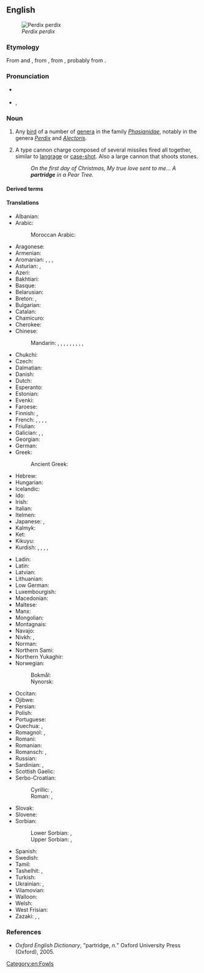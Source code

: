 ==English==
[[File:Perdix perdix (Marek Szczepanek).jpg|thumb|''Perdix perdix'']]

===Etymology===
From {{etyl|enm|en}} and {{etyl|fro|en}} {{m|fro|perdriz}}, from {{etyl|la|en}} {{m|la|perdīx||partridge}}, from {{etyl|grc|en}} {{m|grc|πέρδιξ||partridge}}, probably from {{m|grc|πέρδομαι||to [[fart]]}}.

===Pronunciation===
* {{a|UK}} {{IPA|/ˈpɑːtɹɪd͡ʒ/|lang=en}}
* {{a|US}} {{enPR|pärʹtrĭj}}, {{IPA|/ˈpɑɹtɹɪd͡ʒ/|lang=en}}

{{wikipedia}}

===Noun===
{{en-noun|s|partridge}}

# Any [[bird]] of a number of [[genera]] in the family ''[[Phasianidae]]'', notably in the genera ''[[Perdix]]'' and ''[[Alectoris]]''.
# {{lb|en|obsolete|military}} A type cannon charge composed of several missiles fired all together, similar to [[langrage]] or [[case-shot]]. Also a large cannon that shoots stones.
#: ''On the first day of Christmas, My true love sent to me... A '''partridge''' in a Pear Tree.''

====Derived terms====
{{der3
|[[Arabian partridge]]
|[[African partridge]]
|[[bamboo partridge]]
|[[Barbary partridge]]
|[[bearded partridge]]
|[[birch partridge]]
|[[blackheaded partridge]]
|[[black wood-partridge]]
|[[Bonham's partridge]]
|[[buff-breasted partridge]]
|[[California partridge]]
|[[capoeira partridge]]
|[[chukar partridge]]
|[[common partridge]]
|[[crested partridge]]
|[[crested wood partridge]]
|[[crimson-headed partridge]]
|[[Daurian partridge]]
|[[ferruginous wood partridge]]
|[[French partridge]]
|[[Gambel's partridge]]
|[[gray partridge]], [[grey partridge]]
|[[Greek partridge]]
|[[green wood partridge]]
|[[Guiana partridge]]
|[[Hey's partridge]]
|[[hill partridge]]
|[[Himalayan partridge]]
|[[Hodgson’s partridge]]
|[[Hungarian partridge]]
|[[long-billed partridge]]
|[[Madagascar partridge]]
|[[Massena partridge]]
|[[mountain partridge]]
|[[Namaqua partridge]]
|[[night partridge]]
|[[painted partridge]]
|[[partridge berry]], [[partridge-berry]], [[partridgeberry]]
|[[partridge bird]]
|[[partridge-breast]]
|[[partridge-breasted aloe]]
|[[partridge breeder]]
|[[partridge brood]]
|[[partridge bush]]
|[[partridge cane]]
|[[partridge chick]]
|[[partridge Cochin]]
|[[partridge country]]
|[[partridge dance]]
|[[partridge dove]]
|[[partridge drive]]
|[[partridge-driving]]
|[[partridge feather]]
|[[partridge fillet]]
|[[partridge hackle]]
|[[partridge hawk]]
|[[partridge-legged clover]]
|[[partridge-like]]
|[[partridge mew]]
|[[partridge-mortar]]
|[[partridge net]]
|[[partridge pea]]
|[[partridge pie]]
|[[partridge pigeon]]
|[[partridge plum]]
|[[partridge poult]]
|[[partridger]]
|[[partridge shell]]
|[[partridge shooter]]
|[[partridge shooting]]
|[[partridge-shot]]
|[[partridge tun]]
|[[partridge-vine]]
|[[partridge wing]]
|[[partridge-wood]]
|[[partridging]]
|[[Philby's partridge]]
|[[plumed partridge]]
|[[Przevalski's partridge]]
|[[red-crowned wood partridge]]
|[[red-legged partridge]], [[redlegged partridge]]
|[[Rubeho forest partridge]]
|[[rock partridge]]
|[[sand partridge]]
|[[sanguine partridge]]
|[[sea partridge]]
|[[see-see partridge]]
|[[snow partridge]]
|[[spruce partridge]]
|[[stone partridge]]
|[[swamp partridge]]
|[[Tibetan partridge]]
|[[tree partridge]]
|[[Udzungwa forest partridge]]
|[[water partridge]]
|[[white-browed partridge]]
|[[white partridge]]
|[[wood partridge]]
|lang=en}}

====Translations====
{{trans-top|any bird of the genera ''Perdix'' or ''Alectoris''}}
* Albanian: {{t+|sq|thëllëzë}}
* Arabic: {{t|ar|حَجَل|m}}
*: Moroccan Arabic: {{t|ary|حْجل|m|tr=ḥjəl}}
* Aragonese: {{t|an|perdiz|f}}
* Armenian: {{t+|hy|կաքավ}}
* Aromanian: {{t|rup|piturniclji|f}}, {{t|rup|pitruniclji|f}}, {{t|rup|pirdic|m}}, {{t|rup|pirdicã|f}}
* Asturian: {{t|ast|perdiz|f}}, {{t|ast|pámpana|f}}
* Azeri: {{t+|az|kəklik}}
* Bakhtiari: {{t|bqi|کوگ|sc=fa-Arab}}
* Basque: {{t+|eu|eper}}
* Belarusian: {{t|be|курапатка|f}}
* Breton: {{t|br|klujar c’hris}}, {{t+|br|klujar|f}}
* Bulgarian: {{t+|bg|яребица|f}}
* Catalan: {{t|ca|perdiu|f}}
* Chamicuro: {{t|ccc|s̈honoto}}
* Cherokee: {{t|chr|ᎫᏇ}}
* Chinese:
*: Mandarin: {{t+|cmn|鷓鴣}}, {{t+|cmn|鹧鸪|tr=zhègū}}, {{t+|cmn|石雞}}, {{t+|cmn|石鸡|tr=shíjī}}, {{t|cmn|山鶉}}, {{t|cmn|山鹑|tr=shānchún}}, {{t+|cmn|竹雞}}, {{t+|cmn|竹鸡|tr=zhújī}}, {{t|cmn|灰山鶉}}, {{t|cmn|灰山鹑|tr=huīshānchún}}
* Chukchi: {{t|ckt|рэвымрэв}}
* Czech: {{t|cs|koroptev|f}}
* Dalmatian: {{t|dlm|pernaica|f}}
* Danish: {{t+|da|agerhøne|c}}
* Dutch: {{t+|nl|patrijs|f}}
* Esperanto: {{t|eo|perdriko}}
* Estonian: {{t|et|nurmkana}}
* Evenki: {{t|evn|хе̄лакӣ}}
* Faroese: {{t|fo|akurhøna|f}}
* Finnish: {{qualifier|Perdix}} {{t+|fi|peltopyy}}, {{qualifier|Alectoria}} {{t+|fi|punapyy}}
* French: {{t+|fr|perdrix|f}}, {{t|fr|mâle de la perdrix|m}}, {{t|fr|femelle de la perdrix|f}}, {{qualifier|♂}} {{t+|fr|garbon|f}}, {{qualifier|offspring}} {{t+|fr|perdreau|m}}
* Friulian: {{t|fur|pernîs}}
* Galician: {{t|gl|perdiz charra|f}}, {{t|gl|perdiz charrela|f}}, {{t|gl|charrela|f}}
* Georgian: {{t+|ka|კაკაბი}}
* German: {{t+|de|Rebhuhn|n}}
* Greek: {{t+|el|πέρδικα|f}}
*: Ancient Greek: {{t|grc|πέρδιξ}}
* Hebrew: {{t|he|חוגלה|f|alt=חוגלה \ חָגְלָה|tr=khoglá}}
* Hungarian: {{t+|hu|fogoly}}
* Icelandic: {{t|is|akurhæna|f}}
* Ido: {{t+|io|perdriko}}
* Irish: {{t|ga|patraisc}}
* Italian: {{t+|it|pernice|f}}
* Itelmen: {{t|itl|рэвнэ}}
* Japanese: {{t|ja|山鶉|tr=やまうずら, yamauzura|sc=Jpan}}, {{t|ja|ヤマウズラ|tr=yamauzura|sc=Jpan}}
* Kalmyk: {{t|xal|йотун}}
* Ket: {{t|ket|ассуп}}
* Kikuyu: {{t|ki|ngware|c9|c10}}
* Kurdish: {{qualifier|generic}} {{t+|ku|kew|m}}, {{qualifier|♀}} {{t+|ku|mêkew|f}}, {{qualifier|♂}} {{t+|ku|nêrekew|m}}, {{qualifier|young}} {{t+|ku|çêlekew|m|f}}, {{t+|ku|که‌و|sc=ku-Arab}}
{{trans-mid}}
* Ladin: {{t|lld|gialina da mont|f}}
* Latin: {{t|la|perdīx|m|f}}
* Latvian: {{t|lv|laukirbe}}
* Lithuanian: {{t+|lt|kurapka}}
* Low German: {{t|nds|Rapphohn|n}}
* Luxembourgish: {{t|lb|Feldhong|n}}
* Macedonian: {{t|mk|ере́бица|f}}
* Maltese: {{t|mt|ħaġla|f}}
* Manx: {{t|gv|patrag}}
* Mongolian: {{t+|mn|ятуу}}
* Montagnais: {{t|moe|pineu}}
* Navajo: {{t|nv|naaʼahóóhaiłbáhí}}
* Nivkh: {{t|niv|пағи}}, {{t|niv|тлеурӈа}}
* Norman: {{t|nrf|pèrdrix|f}} {{qualifier|Jersey}}
* Northern Sami: {{l|se|bealdobakku}}
* Northern Yukaghir: {{t|ykg|лабунмэ}}
* Norwegian:
*: Bokmål: {{t|no|rapphøne|m|f}}
*: Nynorsk: {{t|nn|rapphøne|f}}
* Occitan: {{t+|oc|perditz|m}}
* Ojibwe: {{t|oj|bine}}
* Persian: {{t+|fa|کبک|tr=kabk|sc=fa-Arab}}
* Polish: {{t+|pl|kuropatwa|f}}
* Portuguese: {{t+|pt|perdiz|f}}
* Quechua: {{t|qu|yutu}}, {{t|qu|cakwa}}
* Romagnol: {{t|rgn|parniz|f}}, {{t|rgn|sterna|f}}
* Romani: {{t|rom|divlio-kaini|f}}
* Romanian: {{t+|ro|potârniche|f}}
* Romansch: {{t|rm|pernisch}}, {{t|rm|pernisch grischa}}
* Russian: {{t+|ru|куропа́тка|f}}
* Sardinian: {{t|sc|perdixi cixinali}}, {{t|sc|perdighe d’abba}}
* Scottish Gaelic: {{t|gd|peurtag}}
* Serbo-Croatian:
*: Cyrillic: {{t|sh|јаребица|f|sc=Cyrl}}, {{t|sh|сквржуља|f|sc=Cyrl}}
*: Roman: {{t+|sh|jarebica|f}}, {{t|sh|skvržulja|f}}
* Slovak: {{t|sk|jarabica|f}}
* Slovene: {{t+|sl|jerebica|f}}
* Sorbian:
*: Lower Sorbian: {{t|dsb|kurwota|f}}, {{t|dsb|kurwotka|f}}
*: Upper Sorbian: {{t|hsb|kurotwa|f}}, {{t|hsb|kurwota|f}}
* Spanish: {{t+|es|perdiz|f}}
* Swedish: {{t+|sv|rapphöna|c}}
* Tamil: {{t+|ta|கௌதாரி}}
* Tashelhit: {{t|shi|ⵜⴰⵙⴽⴽⵓⵔⵜ|f|tr=tæsəkkurt}} {{qualifier|Alectoris barbara}}, {{t|shi|ⴰⵡⵉⵔⵊ|m|tr=æwirj}} {{qualifier|male}}
* Turkish: {{t+|tr|keklik}}
* Ukrainian: {{t|uk|куріпка сіра|f}}, {{t|uk|сiра курiпка|f}}
* Vilamovian: {{t|wym|raubhün}}
* Walloon: {{t+|wa|pietris|f}}
* Welsh: {{t|cy|petris|m-p|f-p}}
* West Frisian: {{t|fy|patriis}}
* Zazaki: {{t|zza|zerec}}, {{t|zza|sherec}}, {{t|zza|zaranc}}
{{trans-bottom}}

===References===
* ''Oxford English Dictionary'', "partridge, ''n.''" Oxford University Press (Oxford), 2005.

[[Category:en:Fowls]]